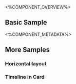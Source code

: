 
<%COMPONENT_OVERVIEW%>

## Basic Sample
<Basic />

<%COMPONENT_METADATA%>

## More Samples

### Horizontal layout
<Horizontal />


### Timeline in Card

<InCard />